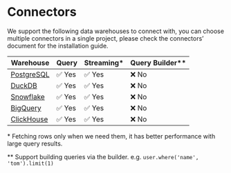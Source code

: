 # Connectors

We support the following data warehouses to connect with, you can choose multiple connectors in a single project, please check the connectors’ document for the installation guide.

| Warehouse                             | Query  | Streaming\* | Query Builder\*\* |
| ------------------------------------- | ------ | ----------- | ----------------- |
| [PostgreSQL](./connectors/postgresql) | ✅ Yes | ✅ Yes      | ❌ No             |
| [DuckDB](./connectors/duckdb)         | ✅ Yes | ✅ Yes      | ❌ No             |
| [Snowflake](./connectors/snowflake)   | ✅ Yes | ✅ Yes      | ❌ No             |
| [BigQuery](./connectors/bigquery)     | ✅ Yes | ✅ Yes      | ❌ No             |
| [ClickHouse](./connectors/clickhouse) | ✅ Yes | ✅ Yes      | ❌ No             |

\* Fetching rows only when we need them, it has better performance with large query results.

\*\* Support building queries via the builder. e.g. `user.where('name', 'tom').limit(1)`
